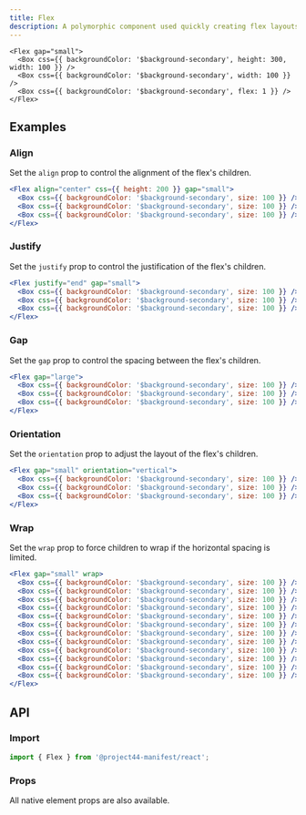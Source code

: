 ```yaml
---
title: Flex
description: A polymorphic component used quickly creating flex layouts.
---
```


```tsx
<Flex gap="small">
  <Box css={{ backgroundColor: '$background-secondary', height: 300, width: 100 }} />
  <Box css={{ backgroundColor: '$background-secondary', width: 100 }} />
  <Box css={{ backgroundColor: '$background-secondary', flex: 1 }} />
</Flex>
```

## Examples

### Align

Set the `align` prop to control the alignment of the flex's children.

```jsx
<Flex align="center" css={{ height: 200 }} gap="small">
  <Box css={{ backgroundColor: '$background-secondary', size: 100 }} />
  <Box css={{ backgroundColor: '$background-secondary', size: 100 }} />
  <Box css={{ backgroundColor: '$background-secondary', size: 100 }} />
</Flex>
```

### Justify

Set the `justify` prop to control the justification of the flex's children.

```jsx
<Flex justify="end" gap="small">
  <Box css={{ backgroundColor: '$background-secondary', size: 100 }} />
  <Box css={{ backgroundColor: '$background-secondary', size: 100 }} />
  <Box css={{ backgroundColor: '$background-secondary', size: 100 }} />
</Flex>
```

### Gap

Set the `gap` prop to control the spacing between the flex's children.

```jsx
<Flex gap="large">
  <Box css={{ backgroundColor: '$background-secondary', size: 100 }} />
  <Box css={{ backgroundColor: '$background-secondary', size: 100 }} />
  <Box css={{ backgroundColor: '$background-secondary', size: 100 }} />
</Flex>
```

### Orientation

Set the `orientation` prop to adjust the layout of the flex's children.

```jsx
<Flex gap="small" orientation="vertical">
  <Box css={{ backgroundColor: '$background-secondary', size: 100 }} />
  <Box css={{ backgroundColor: '$background-secondary', size: 100 }} />
  <Box css={{ backgroundColor: '$background-secondary', size: 100 }} />
</Flex>
```

### Wrap

Set the `wrap` prop to force children to wrap if the horizontal spacing is limited.

```jsx
<Flex gap="small" wrap>
  <Box css={{ backgroundColor: '$background-secondary', size: 100 }} />
  <Box css={{ backgroundColor: '$background-secondary', size: 100 }} />
  <Box css={{ backgroundColor: '$background-secondary', size: 100 }} />
  <Box css={{ backgroundColor: '$background-secondary', size: 100 }} />
  <Box css={{ backgroundColor: '$background-secondary', size: 100 }} />
  <Box css={{ backgroundColor: '$background-secondary', size: 100 }} />
  <Box css={{ backgroundColor: '$background-secondary', size: 100 }} />
  <Box css={{ backgroundColor: '$background-secondary', size: 100 }} />
  <Box css={{ backgroundColor: '$background-secondary', size: 100 }} />
  <Box css={{ backgroundColor: '$background-secondary', size: 100 }} />
  <Box css={{ backgroundColor: '$background-secondary', size: 100 }} />
  <Box css={{ backgroundColor: '$background-secondary', size: 100 }} />
</Flex>
```

## API

### Import

```js
import { Flex } from '@project44-manifest/react';
```

### Props

All native element props are also available.

<PropsTable of="Flex" />
